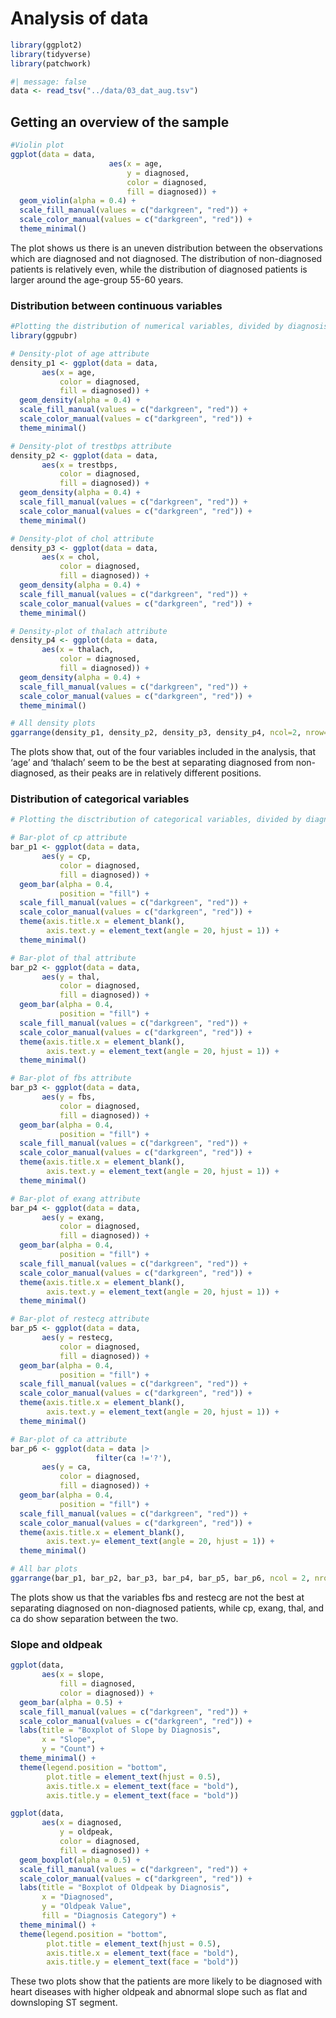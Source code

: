 # Analysis of data

```r
library(ggplot2)
library(tidyverse)
library(patchwork)
```

```r
#| message: false
data <- read_tsv("../data/03_dat_aug.tsv")
```

## Getting an overview of the sample

```r
#Violin plot
ggplot(data = data,
                      aes(x = age,
                          y = diagnosed,
                          color = diagnosed,
                          fill = diagnosed)) +
  geom_violin(alpha = 0.4) +
  scale_fill_manual(values = c("darkgreen", "red")) +
  scale_color_manual(values = c("darkgreen", "red")) +
  theme_minimal()

```

The plot shows us there is an uneven distribution between the observations which are diagnosed and not diagnosed. The distribution of non-diagnosed patients is relatively even, while the distribution of diagnosed patients is larger around the age-group 55-60 years.

### Distribution between continuous variables

```r
#Plotting the distribution of numerical variables, divided by diagnosis
library(ggpubr)

# Density-plot of age attribute
density_p1 <- ggplot(data = data,
       aes(x = age,
           color = diagnosed,
           fill = diagnosed)) +
  geom_density(alpha = 0.4) +
  scale_fill_manual(values = c("darkgreen", "red")) +
  scale_color_manual(values = c("darkgreen", "red")) +
  theme_minimal()

# Density-plot of trestbps attribute
density_p2 <- ggplot(data = data,
       aes(x = trestbps,
           color = diagnosed,
           fill = diagnosed)) +
  geom_density(alpha = 0.4) +
  scale_fill_manual(values = c("darkgreen", "red")) +
  scale_color_manual(values = c("darkgreen", "red")) +
  theme_minimal()

# Density-plot of chol attribute
density_p3 <- ggplot(data = data,
       aes(x = chol,
           color = diagnosed,
           fill = diagnosed)) +
  geom_density(alpha = 0.4) +
  scale_fill_manual(values = c("darkgreen", "red")) +
  scale_color_manual(values = c("darkgreen", "red")) +
  theme_minimal()

# Density-plot of thalach attribute
density_p4 <- ggplot(data = data,
       aes(x = thalach,
           color = diagnosed,
           fill = diagnosed)) +
  geom_density(alpha = 0.4) +
  scale_fill_manual(values = c("darkgreen", "red")) +
  scale_color_manual(values = c("darkgreen", "red")) +
  theme_minimal()

# All density plots
ggarrange(density_p1, density_p2, density_p3, density_p4, ncol=2, nrow=2, common.legend = TRUE, legend = "bottom")
```

The plots show that, out of the four variables included in the analysis, that 'age' and 'thalach' seem to be the best at separating diagnosed from non-diagnosed, as their peaks are in relatively different positions.

### Distribution of categorical variables

```r
# Plotting the disctribution of categorical variables, divided by diagnosis

# Bar-plot of cp attribute
bar_p1 <- ggplot(data = data,
       aes(y = cp,
           color = diagnosed,
           fill = diagnosed)) +
  geom_bar(alpha = 0.4,
           position = "fill") +
  scale_fill_manual(values = c("darkgreen", "red")) +
  scale_color_manual(values = c("darkgreen", "red")) +
  theme(axis.title.x = element_blank(),
        axis.text.y = element_text(angle = 20, hjust = 1)) +
  theme_minimal()

# Bar-plot of thal attribute
bar_p2 <- ggplot(data = data,
       aes(y = thal,
           color = diagnosed,
           fill = diagnosed)) +
  geom_bar(alpha = 0.4,
           position = "fill") +
  scale_fill_manual(values = c("darkgreen", "red")) +
  scale_color_manual(values = c("darkgreen", "red")) +
  theme(axis.title.x = element_blank(),
        axis.text.y = element_text(angle = 20, hjust = 1)) +
  theme_minimal()

# Bar-plot of fbs attribute
bar_p3 <- ggplot(data = data,
       aes(y = fbs,
           color = diagnosed,
           fill = diagnosed)) +
  geom_bar(alpha = 0.4,
           position = "fill") +
  scale_fill_manual(values = c("darkgreen", "red")) +
  scale_color_manual(values = c("darkgreen", "red")) +
  theme(axis.title.x = element_blank(),
        axis.text.y = element_text(angle = 20, hjust = 1)) +
  theme_minimal()

# Bar-plot of exang attribute
bar_p4 <- ggplot(data = data,
       aes(y = exang,
           color = diagnosed,
           fill = diagnosed)) +
  geom_bar(alpha = 0.4,
           position = "fill") +
  scale_fill_manual(values = c("darkgreen", "red")) +
  scale_color_manual(values = c("darkgreen", "red")) +
  theme(axis.title.x = element_blank(),
        axis.text.y = element_text(angle = 20, hjust = 1)) +
  theme_minimal()

# Bar-plot of restecg attribute
bar_p5 <- ggplot(data = data,
       aes(y = restecg,
           color = diagnosed,
           fill = diagnosed)) +
  geom_bar(alpha = 0.4,
           position = "fill") +
  scale_fill_manual(values = c("darkgreen", "red")) +
  scale_color_manual(values = c("darkgreen", "red")) +
  theme(axis.title.x = element_blank(),
        axis.text.y = element_text(angle = 20, hjust = 1)) +
  theme_minimal()

# Bar-plot of ca attribute
bar_p6 <- ggplot(data = data |> 
                   filter(ca !='?'),
       aes(y = ca,
           color = diagnosed,
           fill = diagnosed)) +
  geom_bar(alpha = 0.4,
           position = "fill") +
  scale_fill_manual(values = c("darkgreen", "red")) +
  scale_color_manual(values = c("darkgreen", "red")) +
  theme(axis.title.x = element_blank(),
        axis.text.y= element_text(angle = 20, hjust = 1)) +
  theme_minimal()

# All bar plots
ggarrange(bar_p1, bar_p2, bar_p3, bar_p4, bar_p5, bar_p6, ncol = 2, nrow = 3, common.legend = TRUE, legend = "bottom")


```

The plots show us that the variables fbs and restecg are not the best at separating diagnosed on non-diagnosed patients, while cp, exang, thal, and ca do show separation between the two.

### Slope and oldpeak

```r
ggplot(data, 
       aes(x = slope,
           fill = diagnosed,
           color = diagnosed)) + 
  geom_bar(alpha = 0.5) +
  scale_fill_manual(values = c("darkgreen", "red")) +
  scale_color_manual(values = c("darkgreen", "red")) + 
  labs(title = "Boxplot of Slope by Diagnosis",
       x = "Slope",
       y = "Count") +
  theme_minimal() +
  theme(legend.position = "bottom",  
        plot.title = element_text(hjust = 0.5),  
        axis.title.x = element_text(face = "bold"), 
        axis.title.y = element_text(face = "bold")) 
```

```r
ggplot(data, 
       aes(x = diagnosed, 
           y = oldpeak, 
           color = diagnosed,
           fill = diagnosed)) + 
  geom_boxplot(alpha = 0.5) +
  scale_fill_manual(values = c("darkgreen", "red")) + 
  scale_color_manual(values = c("darkgreen", "red")) + 
  labs(title = "Boxplot of Oldpeak by Diagnosis",
       x = "Diagnosed",
       y = "Oldpeak Value",
       fill = "Diagnosis Category") +
  theme_minimal() +  
  theme(legend.position = "bottom",  
        plot.title = element_text(hjust = 0.5), 
        axis.title.x = element_text(face = "bold"), 
        axis.title.y = element_text(face = "bold")) 
```

These two plots show that the patients are more likely to be diagnosed with heart diseases with higher oldpeak and abnormal slope such as flat and downsloping ST segment.

